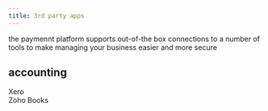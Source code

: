 ```yaml
---
title: 3rd party apps
---
```


the paymennt platform supports out-of-the box connections to a number of tools to make managing your business easier and more secure

## accounting
<div class="row">
  <div class="col col--4">
    <Card
      image="/img/docs/integrate/apps/xero.svg"
      link="/docs/integrate/apps/xero"
      action="xero">
      Xero
    </Card>
  </div>
  <div class="col col--4">
    <Card
      image="/img/docs/integrate/apps/zoho.svg"
      link="/docs/integrate/apps/zoho"
      action="zoho books">
      Zoho Books
    </Card>
  </div>
</div>
